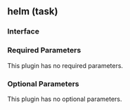 ## helm (task)

### Interface

### Required Parameters

This plugin has no required parameters.

### Optional Parameters

This plugin has no optional parameters.
